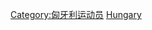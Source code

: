 {{Commonscat|Tennis players from Hungary}}

[[Category:匈牙利运动员|Category:匈牙利运动员]]
[[Category:各國網球運動員|Hungary]]